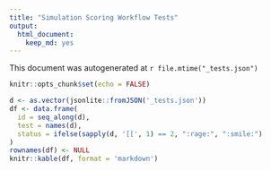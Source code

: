 ```yaml
---
title: "Simulation Scoring Workflow Tests"
output: 
  html_document: 
    keep_md: yes
---
```


This document was autogenerated at `r file.mtime("_tests.json")`

```r
knitr::opts_chunk$set(echo = FALSE)
```



```r
d <- as.vector(jsonlite::fromJSON('_tests.json'))
df <- data.frame(
  id = seq_along(d),
  test = names(d),
  status = ifelse(sapply(d, '[[', 1) == 2, ":rage:", ":smile:")
)
rownames(df) <- NULL
knitr::kable(df, format = 'markdown')

```